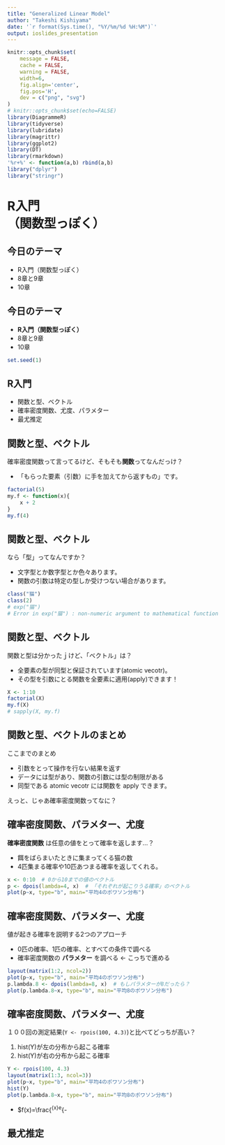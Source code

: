 ```yaml
---
title: "Generalized Linear Model"
author: "Takeshi Kishiyama"
date: '`r format(Sys.time(), "%Y/%m/%d %H:%M")`'
output: ioslides_presentation
---
```


```r
knitr::opts_chunk$set(
    message = FALSE,
    cache = FALSE,
    warning = FALSE,
    width=6,
    fig.align='center',
    fig.pos='H',
    dev = c("png", "svg")
)
# knitr::opts_chunk$set(echo=FALSE)
library(DiagrammeR)
library(tidyverse)
library(lubridate)
library(magrittr)
library(ggplot2)
library(DT)
library(rmarkdown)
'%r+%' <- function(a,b) rbind(a,b)
library("dplyr")
library("stringr")
```

# R入門<br>（関数型っぽく）

## 今日のテーマ

* R入門（関数型っぽく）
* 8章と9章
* 10章
    
## 今日のテーマ

* **R入門（関数型っぽく）**
* 8章と9章
* 10章

```r
set.seed(1)
```
 
## R入門

* 関数と型、ベクトル
* 確率密度関数、尤度、パラメター
* 最尤推定

## **関数**と型、ベクトル

確率密度関数って言ってるけど、そもそも**関数**ってなんだっけ？

* 「もらった要素（引数）に手を加えてから返すもの」です。
    
```r
factorial(5)
my.f <- function(x){
    x + 2
}
my.f(4)
```

## 関数と**型**、ベクトル

なら「型」ってなんですか？

* 文字型とか数字型とか色々あります。
* 関数の引数は特定の型しか受けつない場合があります。
    
```r
class("猫")
class(2)
# exp("猫")
# Error in exp("猫") : non-numeric argument to mathematical function
```


## 関数と型、**ベクトル**

関数と型は分かったｊけど、「ベクトル」は？

* 全要素の型が同型と保証されています(atomic vecotr)。
* その型を引数にとる関数を全要素に適用(apply)できます！

```r
X <- 1:10
factorial(X)
my.f(X)
# sapply(X, my.f)
```

## 関数と型、ベクトルのまとめ

ここまでのまとめ

* 引数をとって操作を行ない結果を返す
* データには型があり、関数の引数には型の制限がある
* 同型である atomic vecotr には関数を apply できます。

えっと、じゃあ確率密度関数ってなに？

## **確率密度関数**、パラメター、尤度

**確率密度関数** は任意の値をとって確率を返します...？
 
* 餌をばらまいたときに集まってくる猫の数
* 4匹集まる確率や10匹あつまる確率を返してくれる。

```r
x <- 0:10  # 0から10までの値のベクトル
p <- dpois(lambda=4, x)  # 「それぞれが起こりうる確率」のベクトル
plot(p~x, type="b", main="平均4のポワソン分布")
```


## 確率密度関数、**パラメター**、尤度

値が起きる確率を説明する2つのアプローチ

* 0匹の確率、1匹の確率、とすべての条件で調べる
* 確率密度関数の **パラメター** を調べる $\gets$ こっちで進める

```r
layout(matrix(1:2, ncol=2))
plot(p~x, type="b", main="平均4のポワソン分布")
p.lambda.8 <- dpois(lambda=8, x)  # もしパラメターが8だったら？
plot(p.lambda.8~x, type="b", main="平均8のポワソン分布")
```

## 確率密度関数、パラメター、**尤度**

１００回の測定結果(`Y <- rpois(100, 4.3)`)と比べてどっちが高い？

1. hist(Y)が左の分布から起こる確率
1. hist(Y)が右の分布から起こる確率
    
```r
Y <- rpois(100, 4.3)
layout(matrix(1:3, ncol=3)) 
plot(p~x, type="b", main="平均4のポワソン分布")
hist(Y)
plot(p.lambda.8~x, type="b", main="平均8のポワソン分布")
```

* $f(x)=\frac{\lambda^{x}e^{-

## 最尤推定

